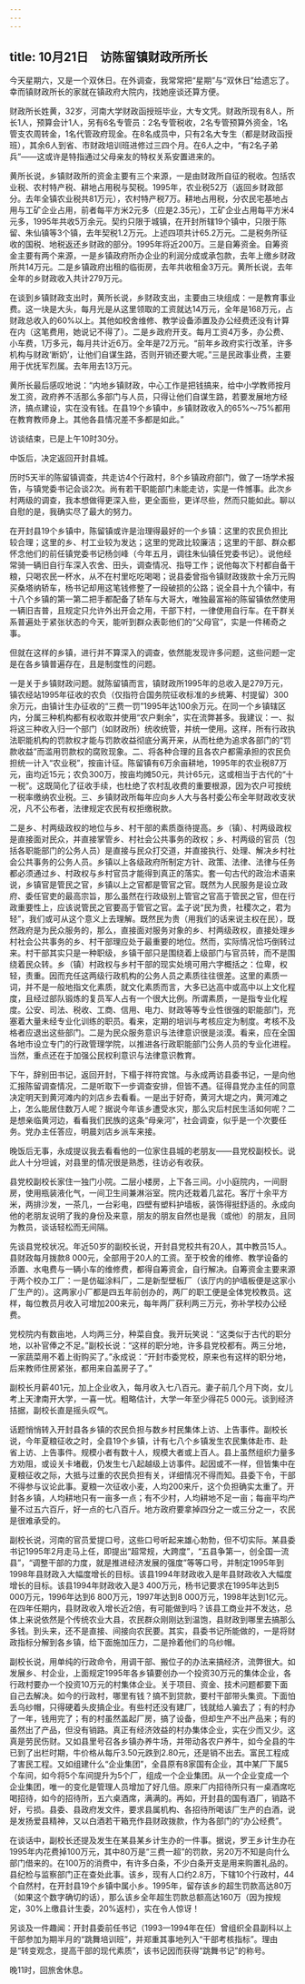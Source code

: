 ```yaml
---
---
---
```

title: 10月21日　访陈留镇财政所所长
---

今天星期六，又是一个双休日。在外调查，我常常把“星期”与“双休日”给遗忘了。幸而镇财政所长的家就在镇政府大院内，找她座谈还算方便。

财政所长姓黄，32岁，河南大学财政函授班毕业，大专文凭。财政所现有8人，所长1人，预算会计1人，另有6名专管员：2名专管税收，2名专管预算外资金，1名管支农周转金，1名代管政府现金。在8名成员中，只有2名大专生（都是财政函授班），其余6人到省、市财政培训班进修过三四个月。在6人之中，“有2名子弟兵”——这或许是特指通过父母亲友的特权关系安置进来的。

黄所长说，乡镇财政所的资金主要有三个来源，一是由财政所自征的税收。包括农业税、农村特产税、耕地占用税与契税。1995年，农业税52万（返回乡财政部分。去年全镇农业税共81万元），农村特产税7万。耕地占用税，分农民宅基地占用与工矿企业占用，前者每平方米2元多（应是2.35元），工矿企业占用每平方米4元多，1995年共收5万余元。契约只限于城镇，在开封所辖19个镇中，只限于陈留、朱仙镇等3个镇，去年契税1.2万元。上述四项共计65.2万元。二是税务所征收的国税、地税返还乡财政的部分。1995年将近200万。三是自筹资金。自筹资金主要有两个来源，一是乡镇政府所办企业的利润分成或承包款，去年上缴乡财政所共14万元。二是乡镇政府出租的临街房，去年共收租金3万元。黄所长说，去年全年的乡财政收入共计279万元。

在谈到乡镇财政支出时，黄所长说，乡财政支出，主要由三块组成：一是教育事业费。这一块是大头，每月光是从这里领取的工资就达14万元，全年是168万元，占财政总收入的60%以上。其他如校舍维修、教学设备添置及办公经费还没有计算在内（这笔费用，她说记不得了）。二是乡政府开支。每月工资4万多，办公费、小车费，1万多元，每月共计近6万。全年是72万元。“前年乡政府实行改革，许多机构与财政‘断奶’，让他们自谋生路，否则开销还要大呢。”三是民政事业费，主要用于优抚军烈属。去年用去13万元。

黄所长最后感叹地说：“内地乡镇财政，中心工作是把钱搞来，给中小学教师按月发工资，政府养不活那么多部门与人员，只得让他们自谋生路，若要发展地方经济，搞点建设，实在没有钱。在县19个乡镇中，乡镇财政收入的65%～75%都用在教育教师身上。其他各县情况差不多都是如此。”

访谈结束，已是上午10时30分。

中饭后，决定返回开封县城。

历时5天半的陈留镇调查，共走访4个行政村，8个乡镇政府部门，做了一场学术报告，与镇党委书记会谈2次。尚有若干职能部门未能走访，实是一件憾事。此次乡村两级的调查，我本想做得更深入些，更全面些，更详尽些，然而只能如此。聊以自慰的是，我确实尽了最大的努力。

在开封县19个乡镇中，陈留镇或许是治理得最好的一个乡镇：这里的农民负担比较合理；这里的乡、村工业较为发达；这里的党政比较廉洁；这里的干部、群众都怀念他们的前任镇党委书记杨剑峰（今年五月，调往朱仙镇任党委书记）。说他经常骑一辆旧自行车深入农舍、田头，调查情况、指导工作；说他每次下村都自备干粮，只喝农民一杯水，从不在村里吃吃喝喝；说县委曾指令镇财政拨款十余万元购买桑塔纳轿车，杨书记却用这笔钱修整了一段破损的公路；说全县十九个镇中，有十八个乡镇的第一第二把手都配备了轿车与大哥大，唯独最富裕的陈留镇依然使用一辆旧吉普，且规定只允许外出开会之用，干部下村，一律使用自行车。在干群关系普遍处于紧张状态的今天，能听到群众表彰他们的“父母官”，实是一件稀奇之事。

但就在这样的乡镇，进行并不算深入的调查，依然能发现许多问题，这些问题一定是在各乡镇普遍存在，且是制度性的问题。

一是关于乡镇财政问题。就陈留镇而言，镇财政所1995年的总收入是279万元，镇农经站1995年征收的农负（仅指符合国务院征收标准的乡统筹、村提留）300余万元，由镇计生办征收的“三费一罚”1995年达100余万元。在同一个乡镇辖区内，分属三种机构都有权收取并使用“农户剩余”，实在流弊甚多。我建议：一、拟将这三种收入归一个部门（如财政所）统收统管，并统一使用。这样，所有行政执法职能机构的罚款权才能与罚款收益彻底分离开来，从而杜绝为追求各部门的“罚款收益”而滥用罚款权的腐败现象。二、将各种合理的且各农户都需承担的农民负担统一计入“农业税”，按亩计征。陈留镇有6万余亩耕地，1995年的农业税87万元，亩均近15元；农负300万，按亩均摊50元，共计65元，这或相当于古代的“十一税”。这既简化了征收手续，也杜绝了农村乱收费的重要根源，因为农户可按统一税率缴纳农业税。三、乡镇财政所每年应向乡人大与各村委公布全年财政收支状况，凡不公布者，法律规定农民有权拒缴税款。

二是乡、村两级政权的地位与乡、村干部的素质亟待提高。乡（镇）、村两级政权是直接面对民众，并直接掌管乡、村社会公共事务的政权；乡、村两级的官员（包括各职能部门的公务人员）是直接与民众打交道，并直接执行、处理、解决乡村社会公共事务的公务人员。乡镇以上各级政府所制定方针、政策、法律、法律与任务都必须通过乡、村政权与乡村官员才能得到真正的落实。套一句古代的政治术语来说，乡镇官是管民之官，乡镇以上之官都是管官之官。既然为人民服务是设立政府、委任官吏的最高宗旨，那么虽然在行政级别上管官之官高于管民之官，但在行政重要性上，应该说管民之官要高于管官之官。孟子说“民为贵，社稷次之，君为轻”，我们或可从这个意义上去理解。既然民为贵（用我们的话来说主权在民），既然政府是为民众服务的，那么，直接面对服务对象的乡、村两级政权，直接处理乡村社会公共事务的乡、村干部理应处于最重要的地位。然而，实际情况恰巧倒转过来。村干部其实只是一种职级，乡镇干部只是围绕着上级部门与官员转，而不是围绕着民众转。乡（镇）村政权与乡村干部的现实处境可用六字概括之：位卑，权轻，责重。因而充任这两级行政机构的公务人员之素质往往很差。这里的素质一词，并不是一般地指文化素质，就文化素质而言，大多已达高中或高中以上文化程度，且经过部队锻炼的复员军人占有一个很大比例。所谓素质，一是指专业化程度。公安、司法、税收、工商、信用、电力、财政等等专业性很强的职能部门，充塞着大量未经专业化训练的职员。看来，定期的培训与考核应定为制度。考核不及格者应退出这些部门。二是为民众服务意识与法律意识很是淡漠。看来，应在全国各地市设立专门的行政管理学院，以推进各行政职能部门公务人员的专业化进程。当然，重点还在于加强公民权利意识与法律意识教育。

下午，辞别田书记，返回开封，下榻于祥符宾馆。与永成两访县委书记，一是向他汇报陈留调查情况，二是听取下一步调查安排，但皆不遇。征得县党办主任的同意决定明天到黄河滩内的刘店乡去看看。一是出于好奇，黄河大堤之内，黄河滩之上，怎么能居住数万人呢？据说今年该乡遭受水灾，那么灾后村民生活如何呢？二是想亲临黄河边，看看我们民族的这条“母亲河”，社会调查，似乎是一个次要任务。党办主任答应，明晨刘店乡派车来接。

晚饭后无事，永成提议我去看看他的一位家住县城的老朋友——县党校副校长。说此人十分坦诚，对县里的情况很是熟悉，往访必有收获。

县党校副校长家住一独门小院。二层小楼房，上下各三间。小小庭院内，一间厨房，使用瓶装液化气，一间卫生间兼淋浴室。院内还栽着几盆花。客厅十余平方米，两排沙发，一茶几，一台彩电，四壁有塑料护墙板，装饰得挺舒适的。永成向他的老朋友说明了我的身份及来意，朋友的朋友自然也是我（或他）的朋友，且同为教员，谈话轻松而无间隔。

先谈县党校状况。年近50岁的副校长说，开封县党校共有20人，其中教员15人。县财政每月拨款8 000元，全部用于20人的工资。至于校舍的维修、教学设备的添置、水电费与一辆小车的维修费，都得自筹资金，自行解决。自筹资金主要来源于两个校办工厂：一是仿磁涂料厂，二是新型壁板厂（该厅内的护墙板便是这家小厂生产的）。这两家小厂都是四五年前创办的，两厂的职工便是全体党校教员。这样，每位教员月收入可增加200来元，每年两厂获利两三万元，弥补学校办公经费。

党校院内有数亩地，人均两三分，种菜自食。我开玩笑说：“这类似于古代的职分地，以补官俸之不足。”副校长说：“这样的职分地，许多县党校都有。两三分地，一家蔬菜用不着上街购买了。”永成说：“开封市委党校，原来也有这样的职分地，后来教师住房紧张，都用来自盖房子了。”

副校长月薪401元，加上企业收入，每月收入七八百元。妻子前几个月下岗，女儿考上天津南开大学，一喜一忧。粗略估计，大学一年至少得花5 000元。谈到经济拮据，副校长直是摇头叹气。

话题悄悄转入开封县各乡镇的农民负担与数乡村民集体上访、上告事件。副校长说，今年夏粮征收之时，全县19个乡镇，计有七八个乡镇发生农民集体赴市、赴省上访、上告事件。规模小者有数十人，规模大者或上百人。县上虽然组织力量多方劝阻，或设关卡堵截，仍发生七八起越级上访事件。起因或不一样，但皆集中在夏粮征收之际，大抵与过重的农民负担有关，详细情况不得而知。县委下令，干部不得参与议论此事。夏粮一次征收小麦，人均200来斤，这个负担确实太重了。开封各乡镇，人均耕地只有一亩多一点；有不少村，人均耕地不足一亩；每亩平均产量不过五六百斤，好一点的七八百斤。地方政府要拿掉四分之一或三分之一，农民是很难承受的。

副校长说，河南的官员爱提口号，这些口号听起来雄心勃勃，但不切实际。某县委书记1995年2月走马上任，即提出“超常规，大跨度”，“五县争第一，创全国一流县”，“调整干部的力度，就是推进经济发展的强度”等等口号，并制定1995年到1998年县财政入大幅度增长的目标。该县1994年财政收入是年县财政收入大幅度增长的目标。该县1994年财政收入是3 400万元，杨书记要求在1995年达到5 000万元，1996年达到6 800万元，1997年达到8 000万元，1998年达到1亿元。在四年任期内，县财政收入增长近2倍，有可能做到吗？该县工商业并不发达，总体上来说依然是个传统农业大县，农民群众刚刚达到温饱，县财政到哪里去搞那么多钱。到头来，还不是直接、间接向农民要。其实，县委书记所能做的，一是将财政指标分解到各乡镇，给下面施加压力，二是拎着他们的乌纱帽。

副校长说，用单纯的行政命令，用调干部、搬位子的办法来搞经济，流弊很大。如发展乡、村企业，上面规定1995年各乡镇要创办一个投资30万元的集体企业，各行政村要办一个投资10万元的村集体企业。关于项目、资金、技术问题都要下面自己去解决。如今的行政村，哪里有钱？搞不到贷款，要村干部带头集资。下面怕丢乌纱帽，只得硬着头皮搞企业。有些村还没有建厂，钱就给人骗去了；有的村办了一年，钱用完了；有的村虽然盖起厂房，搞了设备，但却生产不出产品来；有的虽然出了产品，但没有销路。真正有经济效益的村办集体企业，实在少而又少。这真是劳民伤财。又如县里号召各乡镇办养牛场，并带动各农户养牛，如今全县的牛已到了出栏时期，牛价格从每斤3.50元跌到2.80元，还是销不出去。富民工程成了害民工程。又如组建什么“企业集团”，全县原有8家国有企业，其中某厂下属5个车间，如今将5个车间提升为5个厂，组成一个企业集团。从一个企业变成一个企业集团，唯一的变化是管理人员增加了好几倍。原来厂内招待所只有一桌酒席吃喝招待，如今的招待所，五六桌酒席，满满的。再如，开封县的国有酒厂，销路不好，亏损。县委、县政府发文件，要求县属机构、各招待所喝该厂生产的白酒，说是发扬爱县精神，又以白酒若干箱充作县财政拨款，作为各部门的“办公经费”。

在谈话中，副校长还提及发生在某县某乡计生办的一件事。据说，罗王乡计生办在1995年内花费掉100万元，其中80万是“三费一超”的罚款，另20万不知是向什么部门借来的。在100万的消费中，有许多白条，不少白条开支是用来购置礼品的。县纪检与监察部门正在查处此事。该乡，现有人口约2.8万，下辖10个行政村，44个自然村，在开封县19个乡镇中属小乡。1995年，留存该乡的超生罚款高达80万（如果这个数字确切的话），那么该乡全年超生罚款总额高达160万（因为按规定，30%上缴县计生委，20%返村），实在令人惊讶！

另谈及一件趣闻：开封县委前任书记（1993—1994年在任）曾组织全县副科以上干部参加为期半月的“跳舞培训班”，并郑重其事地列入“干部考核指标”。理由是“转变观念，提高干部的现代素质”，该书记因而获得“跳舞书记”的称号。

晚11时，回旅舍休息。